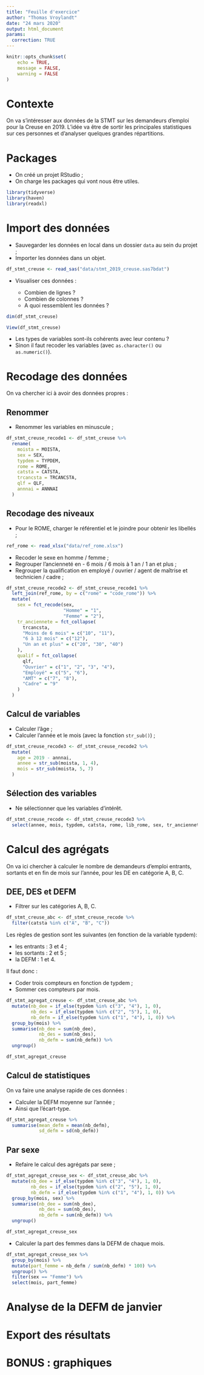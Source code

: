 ```yaml
---
title: "Feuille d'exercice"
author: "Thomas Vroylandt"
date: "24 mars 2020"
output: html_document
params:
  correction: TRUE
---
```


```r
knitr::opts_chunk$set(
	echo = TRUE,
	message = FALSE,
	warning = FALSE
)
```

# Contexte

On va s'intéresser aux données de la STMT sur les demandeurs d'emploi pour la Creuse en 2019. L'idée va être de sortir les principales statistiques sur ces personnes et d'analyser quelques grandes répartitions.

# Packages

+ On créé un projet RStudio ;
+ On charge les packages qui vont nous être utiles.

```r
library(tidyverse)
library(haven)
library(readxl)
```

# Import des données

+ Sauvegarder les données en local dans un dossier `data` au sein du projet ;
+ Importer les données dans un objet.

```r
df_stmt_creuse <- read_sas("data/stmt_2019_creuse.sas7bdat")
```

+ Visualiser ces données :
  
  + Combien de lignes ?
  + Combien de colonnes ?
  + A quoi ressemblent les données ?

```r
dim(df_stmt_creuse)
```


```r
View(df_stmt_creuse)
```

+ Les types de variables sont-ils cohérents avec leur contenu ?
+ Sinon il faut recoder les variables (avec `as.character()` ou `as.numeric()`).

# Recodage des données

On va chercher ici à avoir des données propres :


## Renommer

+ Renommer les variables en minuscule ;

```r
df_stmt_creuse_recode1 <- df_stmt_creuse %>%
  rename(
    moista = MOISTA,
    sex = SEX,
    typdem = TYPDEM,
    rome = ROME,
    catsta = CATSTA,
    trcancsta = TRCANCSTA,
    qlf = QLF,
    annnai = ANNNAI
  ) 
```

## Recodage des niveaux

+ Pour le ROME, charger le référentiel et le joindre pour obtenir les libellés ;

```r
ref_rome <- read_xlsx("data/ref_rome.xlsx")
```
+ Recoder le sexe en homme / femme ;
+ Regrouper l'ancienneté en - 6 mois / 6 mois à 1 an / 1 an et plus ;
+ Regrouper la qualification en employé / ouvrier / agent de maîtrise et technicien / cadre ;

```r
df_stmt_creuse_recode2 <- df_stmt_creuse_recode1 %>%
  left_join(ref_rome, by = c("rome" = "code_rome")) %>%
  mutate(
    sex = fct_recode(sex,
                     "Homme" = "1",
                     "Femme" = "2"),
    tr_anciennete = fct_collapse(
      trcancsta,
      "Moins de 6 mois" = c("10", "11"),
      "6 à 12 mois" = c("12"),
      "Un an et plus" = c("20", "30", "40")
    ),
    qualif = fct_collapse(
      qlf,
      "Ouvrier" = c("1", "2", "3", "4"),
      "Employé" = c("5", "6"),
      "AMT" = c("7", "8"),
      "Cadre" = "9"
    )
  )
```

## Calcul de variables

+ Calculer l'âge ;
+ Calculer l'année et le mois (avec la fonction `str_sub()`) ;

```r
df_stmt_creuse_recode3 <- df_stmt_creuse_recode2 %>%
  mutate(
    age = 2019 - annnai,
    annee = str_sub(moista, 1, 4),
    mois = str_sub(moista, 5, 7)
  ) 
```

## Sélection des variables

+ Ne sélectionner que les variables d'intérêt.

```r
df_stmt_creuse_recode <- df_stmt_creuse_recode3 %>%
  select(annee, mois, typdem, catsta, rome, lib_rome, sex, tr_anciennete, qualif, age)
```

# Calcul des agrégats

On va ici chercher à calculer le nombre de demandeurs d'emploi entrants, sortants et en fin de mois sur l'année, pour les DE en catégorie A, B, C.

## DEE, DES et DEFM

+ Filtrer sur les catégories A, B, C.

```r
df_stmt_creuse_abc <- df_stmt_creuse_recode %>%
  filter(catsta %in% c("A", "B", "C"))
```

Les règles de gestion sont les suivantes (en fonction de la variable typdem):

+ les entrants : 3 et 4 ;
+ les sortants : 2 et 5 ;
+ la DEFM : 1 et 4.

Il faut donc :

+ Coder trois compteurs en fonction de typdem ;
+ Sommer ces compteurs par mois.

```r
df_stmt_agregat_creuse <- df_stmt_creuse_abc %>% 
  mutate(nb_dee = if_else(typdem %in% c("3", "4"), 1, 0),
         nb_des = if_else(typdem %in% c("2", "5"), 1, 0),
         nb_defm = if_else(typdem %in% c("1", "4"), 1, 0)) %>% 
  group_by(mois) %>% 
  summarise(nb_dee = sum(nb_dee),
            nb_des = sum(nb_des),
            nb_defm = sum(nb_defm)) %>%
  ungroup()

df_stmt_agregat_creuse
```

## Calcul de statistiques

On va faire une analyse rapide de ces données :

+ Calculer la DEFM moyenne sur l'année ;
+ Ainsi que l'écart-type.

```r
df_stmt_agregat_creuse %>% 
  summarise(mean_defm = mean(nb_defm),
            sd_defm = sd(nb_defm))
```

## Par sexe

+ Refaire le calcul des agrégats par sexe ;

```r
df_stmt_agregat_creuse_sex <- df_stmt_creuse_abc %>% 
  mutate(nb_dee = if_else(typdem %in% c("3", "4"), 1, 0),
         nb_des = if_else(typdem %in% c("2", "5"), 1, 0),
         nb_defm = if_else(typdem %in% c("1", "4"), 1, 0)) %>% 
  group_by(mois, sex) %>% 
  summarise(nb_dee = sum(nb_dee),
            nb_des = sum(nb_des),
            nb_defm = sum(nb_defm)) %>%
  ungroup()

df_stmt_agregat_creuse_sex
```

+ Calculer la part des femmes dans la DEFM de chaque mois.

```r
df_stmt_agregat_creuse_sex %>% 
  group_by(mois) %>% 
  mutate(part_femme = nb_defm / sum(nb_defm) * 100) %>% 
  ungroup() %>% 
  filter(sex == "Femme") %>% 
  select(mois, part_femme)
```

# Analyse de la DEFM de janvier


# Export des résultats


# BONUS : graphiques


